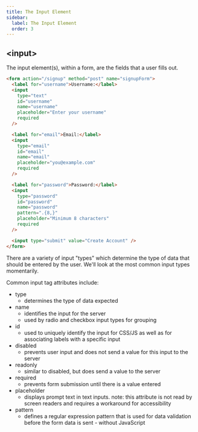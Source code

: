 ```yaml
---
title: The Input Element
sidebar:
  label: The Input Element
  order: 3
---
```


## \<input\>

The input element(s), within a form, are the fields that a user fills out.

```html
<form action="/signup" method="post" name="signupForm">
  <label for="username">Username:</label>
  <input
    type="text"
    id="username"
    name="username"
    placeholder="Enter your username"
    required
  />

  <label for="email">Email:</label>
  <input
    type="email"
    id="email"
    name="email"
    placeholder="you@example.com"
    required
  />

  <label for="password">Password:</label>
  <input
    type="password"
    id="password"
    name="password"
    pattern=".{8,}"
    placeholder="Minimum 8 characters"
    required
  />

  <input type="submit" value="Create Account" />
</form>
```

There are a variety of input "types" which determine the type of data that should be entered by the user. We'll look at the most common input types momentarily.

Common input tag attributes include:

- type
  - determines the type of data expected
- name
  - identifies the input for the server
  - used by radio and checkbox input types for grouping
- id
  - used to uniquely identify the input for CSS/JS as well as for associating labels with a specific input
- disabled
  - prevents user input and does not send a value for this input to the server
- readonly
  - similar to disabled, but does send a value to the server
- required
  - prevents form submission until there is a value entered
- placeholder
  - displays prompt text in text inputs. note: this attribute is not read by screen readers and requires a workaround for accessibility
- pattern
  - defines a regular expression pattern that is used for data validation before the form data is sent - without JavaScript
